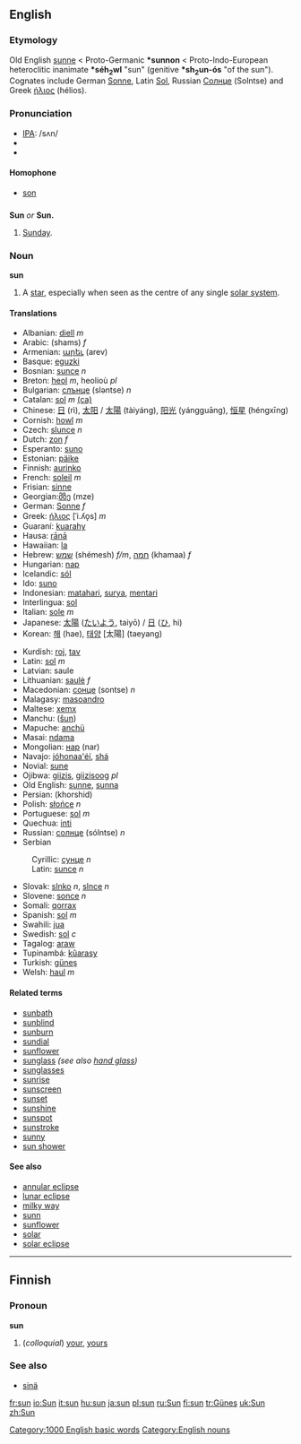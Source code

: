 {{wikipedia}}
{{See|Sun}}
==English==

{{rank|miles|real|eye|495|sun|cut|everything|six}}

===Etymology===
Old English [[sunne]] < Proto-Germanic '''*sunnon''' < Proto-Indo-European heteroclitic inanimate '''*séh<sub>2</sub>wl''' "sun" (genitive '''*sh<sub>2</sub>un-ós''' "of the sun"). Cognates include German [[Sonne]], Latin [[Sol]], Russian [[Солнце]] (Solntse) and Greek [[ήλιος]] (hélios).

===Pronunciation===
*[[IPA]]: /sʌn/
*{{AHD|/sŭn/}}
*{{SAMPA|/sVn/}}

====Homophone====
*[[son]]

==={{abbreviation}}===
'''Sun''' ''or'' '''Sun.'''
# [[Sunday]].

===Noun===
'''sun'''
# A [[star]], especially when seen as the centre of any single [[solar system]].

====Translations====
{{top}}
*Albanian: [[diell]] ''m''
*Arabic: {{ARchar|[[شمس]]}} (shams) ''f''
*Armenian: [[արեւ]] (arev)
*Basque: [[eguzki]]
*Bosnian: [[sunce]] ''n''
*Breton: [[heol]] ''m'', heolioù ''pl''
*Bulgarian: [[слънце]] (sləntse) ''n''
*Catalan: [[sol]] ''m'' [[:ca:sol|(ca)]]
*Chinese: [[日]] (rì), [[太阳]] / [[太陽]] (tàiyáng), [[阳光]] (yángguāng), [[恒星]] (héngxīng)
*Cornish: [[howl]] ''m''
*Czech: [[slunce]]  ''n''
*Dutch: [[zon]] ''f''
*Esperanto: [[suno]]
*Estonian: [[päike]]
*Finnish: [[aurinko]]
*French: [[soleil]] ''m''
*Frisian: [[sinne]]
*Georgian:[[:ka:მზე|მზე]] (mze)
*German: [[Sonne]] ''f''
*Greek: [[ήλιος]] [ˈi.ʎo̞s] ''m''
*Guaraní: [[kuarahy]]
*Hausa: [[rānā]]
*Hawaiian: [[la]]
*Hebrew: [[שמש]] (shémesh) ''f/m'', [[חמה]] (khamaa) ''f''
*Hungarian: [[nap]]
*Icelandic: [[sól]]
*Ido: [[suno]]
*Indonesian: [[matahari]], [[surya]], [[mentari]]
*Interlingua: [[sol]]
*Italian: [[sole]] ''m''
*Japanese: [[太陽]] ([[たいよう]], taiyō) / [[日]] ([[ひ]], hi)
*Korean: [[해]] (hae), [[태양]] [太陽] (taeyang)
{{mid}}
*Kurdish: [[roj]], [[tav]]
*Latin: [[sol]] ''m''
*Latvian: saule
*Lithuanian: [[saulė]] ''f''
*Macedonian: [[сонце]] (sontse) ''n''
*Malagasy: [[masoandro]]
*Maltese: [[xemx]]
*Manchu: ([[šun]])
*Mapuche: [[anchü]]
*Masai: [[ndama]]
*Mongolian: [[нар]] (nar)
*Navajo: [[jóhonaa'éí]], [[shá]]
*Novial: [[sune]]
*Ojibwa: [[giizis]], [[giizisoog]] ''pl''
*Old English: [[sunne]], [[sunna]]
*Persian: {{FAchar|[[خورشید]]}} (khorshid)
*Polish: [[słońce]] ''n''
*Portuguese: [[sol]] ''m''
*Quechua: [[inti]]
*Russian: [[солнце]] (sólntse) ''n''
*Serbian
:Cyrillic: [[сунце]] ''n''
:Latin: [[sunce]] ''n''
*Slovak: [[slnko]] ''n'', [[slnce]] ''n''
*Slovene: [[sonce]] ''n''
*Somali: [[qorrax]]
*Spanish: [[sol]] ''m''
*Swahili: [[jua]]
*Swedish: [[sol]] ''c''
*Tagalog: [[araw]]
*Tupinambá: [[kûarasy]]
*Turkish: [[güneş]]
*Welsh: [[haul]] ''m''
{{bottom}}

====Related terms====
*[[sunbath]]
*[[sunblind]]
*[[sunburn]]
*[[sundial]]
*[[sunflower]]
*[[sunglass]] ''(see also [[hand glass]])''
*[[sunglasses]]
*[[sunrise]]
*[[sunscreen]]
*[[sunset]]
*[[sunshine]]
*[[sunspot]]
*[[sunstroke]]
*[[sunny]]
*[[sun shower]]

====See also====
*[[annular eclipse]]
*[[lunar eclipse]]
*[[milky way]]
*[[sunn]]
*[[sunflower]]
*[[solar]]
*[[solar eclipse]]


----
[[Category:1000 English basic words]]
[[Category:English nouns]]

==Finnish==
===Pronoun===
'''sun'''

#(''colloquial'') [[your]], [[yours]]

===See also===
*[[sinä]]

[[fr:sun]]
[[io:Sun]]
[[it:sun]]
[[hu:sun]]
[[ja:sun]]
[[pl:sun]]
[[ru:Sun]]
[[fi:sun]]
[[tr:Güneş]]
[[uk:Sun]]
[[zh:Sun]]